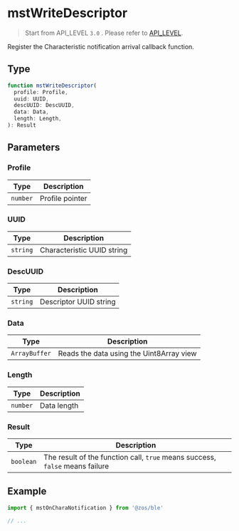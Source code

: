 # mstWriteDescriptor

> Start from API_LEVEL `3.0` . Please refer to [API_LEVEL](../../../../guides/framework/device/compatibility.md).

Register the Characteristic notification arrival callback function.

## Type

```ts
function mstWriteDescriptor(
  profile: Profile,
  uuid: UUID,
  descUUID: DescUUID,
  data: Data,
  length: Length,
): Result
```

## Parameters

### Profile

| Type                | Description     |
| ------------------- | --------------- |
| <code>number</code> | Profile pointer |

### UUID

| Type                | Description                |
| ------------------- | -------------------------- |
| <code>string</code> | Characteristic UUID string |

### DescUUID

| Type                | Description            |
| ------------------- | ---------------------- |
| <code>string</code> | Descriptor UUID string |

### Data

| Type                     | Description                              |
| ------------------------ | ---------------------------------------- |
| <code>ArrayBuffer</code> | Reads the data using the Uint8Array view |

### Length

| Type                | Description |
| ------------------- | ----------- |
| <code>number</code> | Data length |

### Result

| Type                 | Description                                                                  |
| -------------------- | ---------------------------------------------------------------------------- |
| <code>boolean</code> | The result of the function call, `true` means success, `false` means failure |

## Example

```js
import { mstOnCharaNotification } from '@zos/ble'

// ...
```
